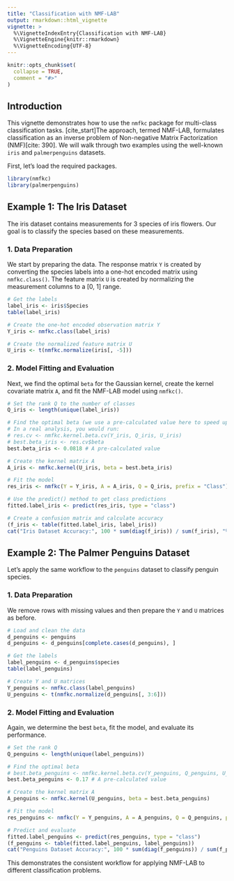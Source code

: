 ```yaml
---
title: "Classification with NMF-LAB"
output: rmarkdown::html_vignette
vignette: >
  %\VignetteIndexEntry{Classification with NMF-LAB}
  %\VignetteEngine{knitr::rmarkdown}
  %\VignetteEncoding{UTF-8}
---
```


```r
knitr::opts_chunk$set(
  collapse = TRUE,
  comment = "#>"
)
```

## Introduction

This vignette demonstrates how to use the `nmfkc` package for multi-class classification tasks. [cite_start]The approach, termed NMF-LAB, formulates classification as an inverse problem of Non-negative Matrix Factorization (NMF)[cite: 390]. We will walk through two examples using the well-known `iris` and `palmerpenguins` datasets.

First, let's load the required packages.

```r
library(nmfkc)
library(palmerpenguins)
```

## Example 1: The Iris Dataset

The iris dataset contains measurements for 3 species of iris flowers. Our goal is to classify the species based on these measurements.

### 1. Data Preparation

We start by preparing the data. The response matrix `Y` is created by converting the species labels into a one-hot encoded matrix using `nmfkc.class()`. The feature matrix `U` is created by normalizing the measurement columns to a [0, 1] range.

```r
# Get the labels
label_iris <- iris$Species
table(label_iris)

# Create the one-hot encoded observation matrix Y
Y_iris <- nmfkc.class(label_iris)

# Create the normalized feature matrix U
U_iris <- t(nmfkc.normalize(iris[, -5]))
```

### 2. Model Fitting and Evaluation

Next, we find the optimal `beta` for the Gaussian kernel, create the kernel covariate matrix `A`, and fit the NMF-LAB model using `nmfkc()`.

```r
# Set the rank Q to the number of classes
Q_iris <- length(unique(label_iris))

# Find the optimal beta (we use a pre-calculated value here to speed up the vignette build)
# In a real analysis, you would run:
# res.cv <- nmfkc.kernel.beta.cv(Y_iris, Q_iris, U_iris)
# best.beta_iris <- res.cv$beta
best.beta_iris <- 0.0818 # A pre-calculated value

# Create the kernel matrix A
A_iris <- nmfkc.kernel(U_iris, beta = best.beta_iris)

# Fit the model
res_iris <- nmfkc(Y = Y_iris, A = A_iris, Q = Q_iris, prefix = "Class")

# Use the predict() method to get class predictions
fitted.label_iris <- predict(res_iris, type = "class")

# Create a confusion matrix and calculate accuracy
(f_iris <- table(fitted.label_iris, label_iris))
cat("Iris Dataset Accuracy:", 100 * sum(diag(f_iris)) / sum(f_iris), "%\n")
```

## Example 2: The Palmer Penguins Dataset

Let's apply the same workflow to the `penguins` dataset to classify penguin species.

### 1. Data Preparation

We remove rows with missing values and then prepare the `Y` and `U` matrices as before.

```r
# Load and clean the data
d_penguins <- penguins
d_penguins <- d_penguins[complete.cases(d_penguins), ]

# Get the labels
label_penguins <- d_penguins$species
table(label_penguins)

# Create Y and U matrices
Y_penguins <- nmfkc.class(label_penguins)
U_penguins <- t(nmfkc.normalize(d_penguins[, 3:6]))
```

### 2. Model Fitting and Evaluation

Again, we determine the best `beta`, fit the model, and evaluate its performance.

```r
# Set the rank Q
Q_penguins <- length(unique(label_penguins))

# Find the optimal beta
# best.beta_penguins <- nmfkc.kernel.beta.cv(Y_penguins, Q_penguins, U_penguins)$beta
best.beta_penguins <- 0.17 # A pre-calculated value

# Create the kernel matrix A
A_penguins <- nmfkc.kernel(U_penguins, beta = best.beta_penguins)

# Fit the model
res_penguins <- nmfkc(Y = Y_penguins, A = A_penguins, Q = Q_penguins, prefix = "Class")

# Predict and evaluate
fitted.label_penguins <- predict(res_penguins, type = "class")
(f_penguins <- table(fitted.label_penguins, label_penguins))
cat("Penguins Dataset Accuracy:", 100 * sum(diag(f_penguins)) / sum(f_penguins), "%\n")

```
This demonstrates the consistent workflow for applying NMF-LAB to different classification problems.
